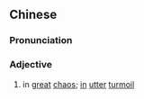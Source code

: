 {{also|荒乱}}
==Chinese==
{{zh-forms|s=荒乱}}

===Pronunciation===
{{zh-pron
|m=huāngluàn
|cat=a
}}

===Adjective===
{{zh-adj}}

# in [[great]] [[chaos]]; [[in]] [[utter]] [[turmoil]]